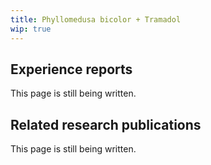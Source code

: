 ---
title: Phyllomedusa bicolor + Tramadol
wip: true
---

## Experience reports

This page is still being written.

## Related research publications

This page is still being written.


